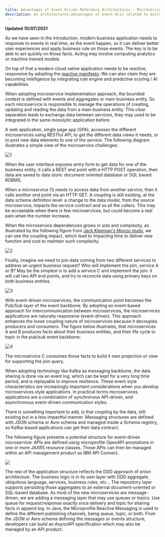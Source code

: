 ```yaml
---
title: Advantages of Event-Driven Reference Architectures - Microservice
description: en architectures,Advantages of event-driv related to microservice communication.
---
```


<InlineNotification kind="warning">
<strong>Updated 10/07/2021</strong>
</InlineNotification>

As we have seen in the introduction, modern business application needs to responds to events in real time, 
as the event happen, so it can deliver better user experiences and apply business rule on those events. 
The key is to be able to act quickly on those facts. Acting may involve computing analytics or machine 
trained models. 

On top of that a modern cloud native application needs to be reactive, responsive by adopting the [reactive manifesto](/advantages/reactive). 
We can also claim they are becoming intelligence by integrating rule engine and predictive scoring / AI capabilities. 

When adopting microservice implementation approach, the bounded context is defined with events and aggregates or main business entity. 
So each microservice is responsible to manage the operations of creating, updating and reading the data from a 
main business entity. This clear separation leads to exchange data between services, they may used to be
integrated in the same monolytic application before.

A web application, single page app (SPA), accesses the different microservices using RESTful API, 
to get the different data views it needs, or to post new data elements to one of the service.
The following diagram illustrates a simple view of the microservice challenges:

 ![1](images/microserv-1.png)

When the user interface exposes entry form to get data for one of the business entity, 
it calls a REST end point with a HTTP POST operation, then data are saved to data store: 
document oriented database or SQL based RDBMS.

When a microservice (1) needs to access data from another service, then it calls 
another end point via an HTTP GET. A coupling is still existing, at the data schema definition level:
a change to the data model, from the source microservice, impacts the service contract and so all the callers. 
This may be acceptable when there is few microservices, but could become a real pain when the number increase.

When the microservice dependencies grows in size and complexity, 
as illustrated by the following figure from [Jack Kleeman's Monzo study](https://monzo.com/blog/we-built-network-isolation-for-1-500-services), 
we can see the coupling impact, which lead to impacting time to deliver new function and 
cost to maintain such complexity.

 ![2](images/microserv-2.png)

Finally, imagine we need to join data coming from two different services to address an urgent business request? 
Who will implement the join, service A or B? May be the simplest is to add a service C and 
implement the join: it will call two API end points, and try to reconcile data using primary keys 
on both business entities.

 ![3](images/microserv-3.png)

With event-driven microservices, the communication point becomes the Pub/Sub layer of 
the event backbone. By adopting an event-based approach for intercommunication between 
microservices, the microservices applications are naturally responsive (event-driven). 
This approach enhances the loose coupling nature of microservices because it decouples 
producers and consumers. The figure below illustrates, that microservices A and B produces
 facts about their business entities, and their life cycle to topic in the pub/sub event backbone:

 ![4](images/microserv-4.png)

The microservice C consumes those facts to build it own projection or view for supporting the join query.

When adopting technology like Kafka as messaging backbone, the data sharing is 
done via an event log, which can be kept for a very long time period, and is replayable 
to improve resilience. These event style characteristics are increasingly important 
considerations when you develop microservices style applications. In practical 
terms microservices applications are a combination of synchronous API-driven, 
and asynchronous event-driven communication styles. 

There is something important to add, is that coupling by the data, still existing but in
a less impactful manner. Messaging structures are defined with JSON schema or Avro schema and
managed inside a Schema registry, so Kafka-based applications can get their data contract.  

The following figure presents a potential structure for event-driven microservice: 
APIs are defined using microprofile OpenAPI annotations in one or more JAXRS resource 
classes. Those APIs can then be managed within an API management product as IBM API 
Connect.

![](./images/evt-driv-ms.png)

The rest of the application structure reflects the DDD approach of onion architecture. 
The business logic is in its own layer with DDD aggregate, ubiquitous language, services,
business rules, etc…
The repository layer supports persisting those aggregates to an external document-oriented 
or SQL-based database.
As most of the new microservices are message-driven, we are adding a messaging layer 
that may use queues or topics. Use queue for request/response exactly once delivery 
and topic for sharing facts in append log.
In Java, the Microprofile Reactive Messaging is used to define the different publishing 
channels, being queue, topic, or both.
From the JSON or Avro schema defining the messages or events structure, 
developers can build an AsyncAPI specification which may also be managed by an API product.